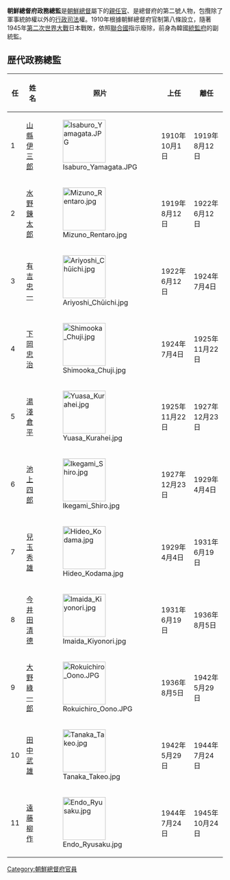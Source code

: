 {{unreferenced|time=2010-01-11T09:21:03+00:00}}
'''朝鮮總督府政務總監'''是[[朝鮮總督府#歴代朝鮮總督|朝鮮總督]]屬下的[[親任官|親任官]]、是總督府的第二號人物，包攬除了軍事統帥權以外的[[行政|行政]][[司法|司法]]權。1910年根據朝鮮總督府官制第八條設立，隨著1945年[[第二次世界大戰|第二次世界大戰]]日本戰敗，依照[[聯合國|聯合國]]指示廢除，前身為韓國[[統監府|統監府]]的副統監。

== 歴代政務總監 ==
{| class="wikitable"
! 任
! 姓名
! 照片
! 上任
! 離任
|-
| 1
| [[山縣伊三郎|山縣伊三郎]]
| [[File:Isaburo_Yamagata.JPG|100px]]
| 1910年10月1日
| 1919年8月12日
|-
| 2
| [[水野錬太郎|水野錬太郎]]
| [[File:Mizuno_Rentaro.jpg|100px]]
| 1919年8月12日
| 1922年6月12日
|-
| 3
| [[有吉忠一|有吉忠一]]
| [[File:Ariyoshi_Chūichi.jpg|100px]]
| 1922年6月12日
| 1924年7月4日
|-
| 4
| [[下岡忠治|下岡忠治]]
| [[File:Shimooka_Chuji.jpg|100px]]
| 1924年7月4日
| 1925年11月22日
|-
| 5
| [[湯淺倉平|湯淺倉平]]
| [[File:Yuasa_Kurahei.jpg|100px]]
| 1925年11月22日
| 1927年12月23日
|-
| 6
| [[池上四郎_(大阪市長)|池上四郎]]
| [[File:Ikegami_Shiro.jpg|100px]]
| 1927年12月23日
| 1929年4月4日
|-
| 7
| [[兒玉秀雄|兒玉秀雄]]
| [[File:Hideo_Kodama.jpg|100px]]
| 1929年4月4日
| 1931年6月19日
|-
| 8
| [[今井田清德|今井田清德]]
| [[File:Imaida_Kiyonori.jpg|100px]]
| 1931年6月19日
| 1936年8月5日
|-
| 9
| [[大野綠一郎|大野綠一郎]]
| [[File:Rokuichiro_Oono.JPG|100px]]
| 1936年8月5日
| 1942年5月29日
|-
| 10
| [[田中武雄|田中武雄]]
| [[File:Tanaka_Takeo.jpg|100px]]
| 1942年5月29日
| 1944年7月24日
|-
| 11
| [[遠藤柳作|遠藤柳作]]
| [[File:Endo_Ryusaku.jpg|100px]]
| 1944年7月24日
| 1945年10月24日
|}

[[Category:朝鮮總督府官員|Category:朝鮮總督府官員]]